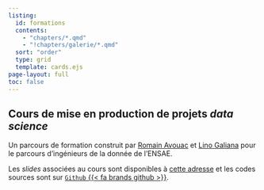 ```yaml
---
listing:
  id: formations
  contents:
    - "chapters/*.qmd"
    - "!chapters/galerie/*.qmd"
  sort: "order"
  type: grid
  template: cards.ejs
page-layout: full
toc: false
---
```


## Cours de mise en production de projets _data science_

Un parcours de formation construit par [Romain Avouac](https://github.com/avouacr) et [Lino Galiana](https://github.com/linogaliana) pour le parcours d'ingénieurs de la donnée de l'ENSAE.

Les *slides* associées au cours sont disponibles à [cette adresse](https://ensae-reproductibilite.github.io/slides)
et les codes sources sont sur [`Github` {{< fa brands github >}}](https://github.com/ensae-reproductibilite).

<br>
<br>

::: {#chapitre}
:::
